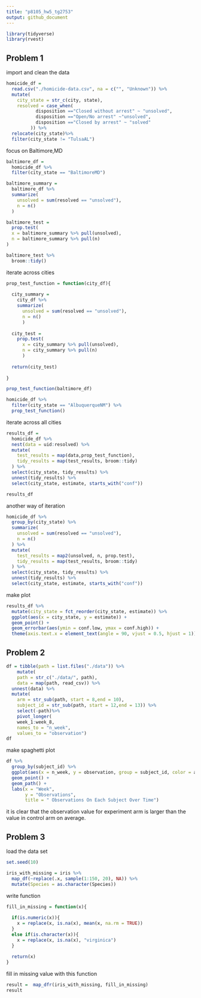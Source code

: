 ```yaml
---
title: "p8105_hw5_tg2753"
output: github_document
---
```


```r
library(tidyverse)
library(rvest)
```

## Problem 1
import and clean the data
```r
homicide_df =
  read.csv("./homicide-data.csv", na = c("", "Unknown")) %>% 
  mutate(
    city_state = str_c(city, state),
    resolved = case_when(
           disposition =="Closed without arrest" ~ "unsolved",
           disposition =="Open/No arrest" ~"unsolved",
           disposition =="Closed by arrest" ~ "solved"
         )) %>% 
  relocate(city_state)%>%
  filter(city_state != "TulsaAL")
```
focus on Baltimore,MD
```r
baltimore_df = 
  homicide_df %>% 
  filter(city_state == "BaltimoreMD")

baltimore_summary = 
  baltimore_df %>% 
  summarize(
    unsolved = sum(resolved == "unsolved"),
    n = n()
  )

baltimore_test = 
  prop.test(
  x = baltimore_summary %>% pull(unsolved),
  n = baltimore_summary %>% pull(n)
)

baltimore_test %>% 
  broom::tidy()
```
iterate across cities
```r
prop_test_function = function(city_df){
  
  city_summary = 
    city_df %>%
    summarize(
      unsolved = sum(resolved == "unsolved"),
      n = n()
      )
  
  city_test = 
    prop.test(
      x = city_summary %>% pull(unsolved),
      n = city_summary %>% pull(n)
      )
  
  return(city_test)
  
}

prop_test_function(baltimore_df)

homicide_df %>% 
  filter(city_state == "AlbuquerqueNM") %>% 
  prop_test_function()
```
iterate across all cities
```r
results_df = 
  homicide_df %>% 
  nest(data = uid:resolved) %>% 
  mutate(
    test_results = map(data,prop_test_function),
    tidy_results = map(test_results, broom::tidy)
  ) %>% 
  select(city_state, tidy_results) %>% 
  unnest(tidy_results) %>% 
  select(city_state, estimate, starts_with("conf"))

results_df
```
another way of iteration
```r
homicide_df %>% 
  group_by(city_state) %>% 
  summarize(
    unsolved = sum(resolved == "unsolved"),
    n = n()
  ) %>% 
  mutate(
    test_results = map2(unsolved, n, prop.test),
    tidy_results = map(test_results, broom::tidy)
  ) %>% 
  select(city_state, tidy_results) %>% 
  unnest(tidy_results) %>% 
  select(city_state, estimate, starts_with("conf"))
```
make plot
```r
results_df %>% 
  mutate(city_state = fct_reorder(city_state, estimate)) %>% 
  ggplot(aes(x = city_state, y = estimate)) + 
  geom_point() +
  geom_errorbar(aes(ymin = conf.low, ymax = conf.high)) +
  theme(axis.text.x = element_text(angle = 90, vjust = 0.5, hjust = 1))
```

## Problem 2
```r
df = tibble(path = list.files("./data")) %>% 
    mutate(
    path = str_c("./data/", path),
    data = map(path, read_csv)) %>% 
  unnest(data) %>%
  mutate(
    arm = str_sub(path, start = 8,end = 10),
    subject_id = str_sub(path, start = 12,end = 13)) %>% 
    select(-path)%>%
    pivot_longer(
    week_1:week_8,
    names_to = "n_week",
    values_to = "observation")
df
```
make spaghetti plot
```r
df %>% 
  group_by(subject_id) %>% 
  ggplot(aes(x = n_week, y = observation, group = subject_id, color = arm)) +
  geom_point() +
  geom_path() +
  labs(x = "Week",
       y = "Observations",
       title = " Observations On Each Subject Over Time")
```
it is clear that the observation value for experiment arm is larger than the value in control arm on average.

## Problem 3
load the data set
```r
set.seed(10)

iris_with_missing = iris %>% 
  map_df(~replace(.x, sample(1:150, 20), NA)) %>%
  mutate(Species = as.character(Species))
```
write function
```r
fill_in_missing = function(x){
  
  if(is.numeric(x)){
    x = replace(x, is.na(x), mean(x, na.rm = TRUE))
  }
  else if(is.character(x)){
    x = replace(x, is.na(x), "virginica")
  }
  
  return(x)
}
```
fill in missing value with this function
```r
result =  map_dfr(iris_with_missing, fill_in_missing)
result
```


